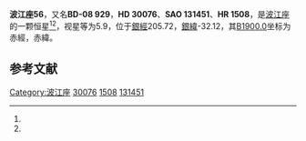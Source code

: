 {{Starbox begin
| name = 波江座56
}}
{{Starbox observe
| epoch = [[J2000.0|J2000.0]]
| constell = [[波江座|波江座]]<ref name=SIMBAD>{{cite web
 | url=http://simbad.u-strasbg.fr/simbad/sim-id?Ident=HR+1508
 | title =Pulsating variable Star
 | publisher=Centre de Données astronomiques de Strasbourg
 | work=SIMBAD
 | accessdate=2012-07-13}}</ref><ref name=DATA>{{cite web
 | url=http://vizier.u-strasbg.fr/viz-bin/VizieR-5?-out.add=.&-source=5050&-corr=PK=HR&-out.max=9999&HR=1508
 | title=VizieR Detailed Page
 | accessdate=2012-07-13
 | archive-date=2016-03-05
 | archive-url=https://web.archive.org/web/20160305001041/http://vizier.u-strasbg.fr/viz-bin/VizieR-5?-out.add=.&-source=5050&-corr=PK=HR&-out.max=9999&HR=1508
 | dead-url=no
 }}</ref>
| 星官 = 
| ra = {{RA|4|44|5.3}}<ref name=SIMBAD /><ref name=DATA />
| dec = {{DEC|-8|30|13}}<ref name=SIMBAD /><ref name=DATA />
| appmag_v = 5.9<ref name=SIMBAD /><ref name=DATA />
}}
{{Starbox character
| class = B2Ve<ref name=SIMBAD /><ref name=DATA />
| b-v = -0.11<ref name=SIMBAD /><ref name=DATA />
| u-b = -0.81<ref name=SIMBAD /><ref name=DATA />
| r-i = -0.03<ref name=SIMBAD /><ref name=DATA />
| variable = 
}}
{{Starbox astrometry
| radial_v = -0.81
| prop_mo_ra = 15
| parallax = 
| p_error = 
}}
{{Starbox catalog
| names =BD-08 929，[[SAO星表|SAO]] 131451，[[HD星表|HD]] 30076，[[HR星表|HR]] 1508}}
{{Starbox reference |Simbad=HR+1508}}
{{Starbox end}}

'''波江座56'''，又名'''BD-08 929'''，'''HD 30076'''、'''SAO 131451'''、'''HR 1508'''，是[[波江座|波江座]]的一颗恒星<ref name=SIMBAD /><ref name=DATA />，视星等为5.9，位于[[銀道座標系|銀經]]205.72，[[銀道座標系|銀緯]]-32.12，其[[B1900.0|B1900.0]]坐标为赤經{{RA|4|39|17}}，赤緯{{DEC|-8|-32.12|25}}。

== 参考文献 ==
{{reflist}}

{{star-stub}}

{{波江座恒星}}
{{星官|九州殊口|6|11}}
[[Category:波江座|Category:波江座]]
[[Category:HD和HDE天體|30076]]
[[Category:HR天體|1508]]
[[Category:SAO天體|131451]]